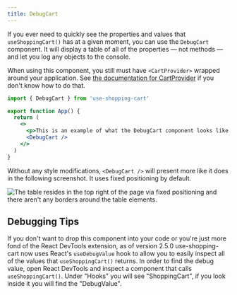 ```yaml
---
title: DebugCart
---
```



If you ever need to quickly see the properties and values that `useShoppingCart()` has at a given moment, you can use the `DebugCart` component. It will display a table of all of the properties — not methods — and let you log any objects to the console.

When using this component, you still must have `<CartProvider>` wrapped around your application. See [the documentation for CartProvider](/usage/cartprovider) if you don't know how to do that.

<DebugCartExample />

```jsx
import { DebugCart } from 'use-shopping-cart'

export function App() {
  return (
    <>
      <p>This is an example of what the DebugCart component looks like.</p>
      <DebugCart />
    </>
  )
}
```

Without any style modifications, `<DebugCart />` will present more like it does in the following screenshot. It uses fixed positioning by default.

![The table resides in the top right of the page via fixed positioning and there aren't any borders around the table elements.](https://user-images.githubusercontent.com/19195374/107888790-310d2800-6ed4-11eb-9f0f-89b95631ff72.png)

## Debugging Tips

If you don't want to drop this component into your code or you're just more fond of the React DevTools extension, as of version 2.5.0 use-shopping-cart now uses React's `useDebugValue` hook to allow you to easily inspect all of the values that `useShoppingCart()` returns. In order to find the debug value, open React DevTools and inspect a component that calls `useShoppingCart()`. Under "Hooks" you will see "ShoppingCart", if you look inside it you will find the "DebugValue".